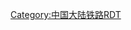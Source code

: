 {{Routemap|title=京张铁路|inline=<includeonly>yes</includeonly>|map=
\CONTgq\ABZq+l\DSTq\CONTfq~~ ~~'''[[丰台站|丰台]]'''~~ {{BSsplit|[[京沪铁路]]{{rmr|l=l|[[北京站]]|r=r|[[上海站]]}}|[[京广铁路]]往{{rmr|Ricon=R|[[广州站]]}}}}
BST~~ ~~[[模板:北京铁路车站RDT/柳村所|柳村]]
BST~~ ~~[[广安门站|广安门]]
\\xABZgl\eBSTq\CONTfq~~ ~~<s>[[西便门站|西便门]]</s>~~ ~~ 往[[北京西站]]
\\exABZgl+l\BSTq\CONTfq~~ ~~[[五路站|五路]]~~{{rmr|l=r|[[京门铁路]]往[[木城涧站]]}}
exCONTgq\exABZg+r\~~ ~~ ~~{{rmr|l=l|[[北京环城铁路]]往[[东便门站]]}}
xBHF~~0~~'''[[北京北站|西直门]]'''
exBUE~~ ~~ ~~[[四道口]]
exHST~~ ~~<s>[[清华园站|清华园]]</s>~~
exBUE~~ ~~ ~~[[五道口]]
HST~~ ~~[[清河站|清河]]
CONTgq\ABZgr+r\~~ ~~ ~~{{rmr|l=r|[[双沙铁路]]往[[双桥站 (编组站)|双桥站]]}}
HST~~ ~~[[沙河站 (京包铁路)|沙河]]
\ABZgl+l\CONTfq~~ ~~ ~~{{rmr|l=l|[[西北环铁]]往[[三家店站]]}}
HST~~ ~~[[昌平站 (铁路)|昌平]]
CONTgq\ABZgr\~~ ~~ ~~{{rmr|l=l|[[京张城际铁路]]往张家口站}}
CONTgq\ABZgr+r\~~ ~~ ~~{{rmr|l=r|[[京通铁路]]往[[通辽站]]}}
BHF~~ ~~'''[[南口站|南口]]'''
HST~~ ~~[[东园站 (北京市)|东园]]
HST~~ ~~[[居庸关站|居庸关]]
\HST\ENDEa~~ ~~[[三堡站 (北京市)|三堡]]
\STR\BHF~~ ~~'''[[青龙桥西站|青龙桥西]]'''
KRW+l\STRl!~KRWr\ABZgr
STRg\\STRf~~ ~~ ~~青龙桥“人”字形弯道
ABZg+l\KRW+l!~STR+r\KRWr
BHF\STR\~~ ~~'''[[青龙桥站|青龙桥]]'''
ENDEe\HST\~~ ~~[[八达岭站|八达岭]]
HST~~ ~~[[西拨子站|西拨子]]
CONTgq\ABZg+r\~~ ~~ ~~{{rmr|l=r|[[康延铁路]]往[[延庆站]]}}
BHF~~ ~~'''[[康庄站 (北京)|康庄]]'''
HST~~ ~~[[东花园站|东花园]]
WBRÜCKE1~~ ~~ ~~[[妫水河大桥]]跨越[[官厅水库]]
HST~~ ~~[[狼山站|狼山]]
HST~~ ~~[[土木站|土木]]
\ABZg+l\CONTfq~~ ~~ ~~{{rmr|l=r|连接[[丰沙铁路]]、[[大秦铁路]]}}
BHF~~ ~~'''[[沙城站|沙城]]'''
\ABZgl\CONTfq~~ ~~ ~~{{rmr|l=r|连接[[沙蔚铁路]]往[[崔家寨站]]}}
HST~~ ~~[[新保安站|新保安]]
HST~~ ~~[[西八里站|西八里]]
HST~~ ~~[[下花园站|下花园]]
HST~~ ~~[[辛庄子站|辛庄子]]
CONTgq\ABZg+r\~~ ~~ ~~{{rmr|l=l|连接[[宣庞铁路]]、[[宣烟铁路]]}}
BHF~~ ~~'''[[宣化站|宣化]]'''
BST~~ ~~[[沙岭子东站|沙岭子东]]
HST~~ ~~[[沙岭子站|沙岭子]]
exCONTgq\eABZgr\~~ ~~ ~~{{rmr|l=l|规划[[张蓝铁路]]往[[正蓝旗站]]}}
CONTgq\eABZg+r\~~ ~~ ~~{{rmr|l=l|[[京张城际铁路]]往昌平站}}
BHF~~ ~~'''[[张家口站|张家口]]'''~~（原张家口南站）
KRW+l\KRWr!~ABZgl\CONTfq~~ ~~ ~~{{rmr|l=r|[[唐呼铁路]]往[[曹妃甸北站]]}}
KBHFe\STR\~~201~~<s>[[张家口站_(1909年通车)|张家口]]</s>~~（原京张铁路终点）
\CONTf\~~ ~~ ~~{{rmr|l=d|[[京包铁路]]往[[包头站]]}}
|bottom={{navbar|京包铁路RDT/京张铁路}}
}}<noinclude>
{{Rdt intro|[[京张铁路]]}}
[[Category:中国大陆铁路RDT]]
</noinclude>